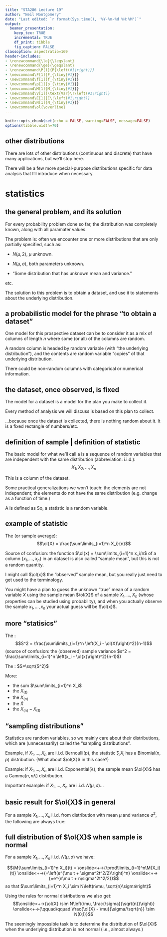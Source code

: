 ```yaml
---
title: "STA286 Lecture 19"
author: "Neil Montgomery"
date: "Last edited: `r format(Sys.time(), '%Y-%m-%d %H:%M')`"
output: 
  beamer_presentation:
    keep_tex: TRUE
    incremental: TRUE
    df_print: tibble
    fig_caption: FALSE
classoption: aspectratio=169
header-includes:
- \renewcommand{\le}{\leqslant}
- \renewcommand{\ge}{\geqslant}
- \renewcommand\P[1]{P{\left(#1\right)}}
- \newcommand\F[1]{F_{\tiny{#1}}}
- \newcommand\f[1]{f_{\tiny{#1}}}
- \newcommand\p[1]{p_{\tiny{#1}}}
- \newcommand\M[1]{M_{\tiny{#1}}}
- \newcommand\V[1]{\text{Var}\!\left(#1\right)}
- \newcommand\E[1]{E\!\left(#1\right)}
- \newcommand\N[1]{N_{\tiny{#1}}}
- \newcommand\ol{\overline}
---
```


```r
knitr::opts_chunk$set(echo = FALSE, warning=FALSE, message=FALSE)
options(tibble.width=70)
```

## other distributions

There are lots of other distributions (continuous and discrete) that have many applications, but we'll stop here.

There will be a few more special-purpose distributions specific for data analysis that I'll introduce when necessary.

# statistics

## the general problem, and its solution

For every probability problem done so far, the distribution was completely known, along with all paramater values.

\pause The problem is: often we encounter one or more distributions that are only partially specified, such as:

* $N(\mu, 2)$, $\mu$ unknown.

* $N(\mu, \sigma)$, both parameters unknown.

* "Some distribution that has unknown mean and variance."

\pause etc. 

\pause The solution to this problem is to obtain a dataset, and use it to \textit{infer} statements about the underlying distribution.

## a probabilistic model for the phrase "to obtain a dataset"

One model for this prospective dataset can be to consider it as a mix of columns of length $n$ where some (or all) of the columns are random.

A random column is headed by random variable (with "the underlying distribution"), and the contents are random variable "copies" of that underlying distribution.

There could be non-random columns with categorical or numerical information.
\pause
\begin{table}[ht]
\begin{tabular}{cccccc}
\onslide<4->{"Subject ID"} & $X$ & \onslide<3->{$Y$} & \onslide<5->{"Group ID"} & \onslide<6->{"InputVar"}\\\hline
\onslide<4->{ID345} & $X_1$ & \onslide<3->{$Y_1$} & \onslide<5->{A} & \onslide<6->{$w_1$}\\
\onslide<4->{ID952} & $X_2$ & \onslide<3->{$Y_2$} & \onslide<5->{A} & \onslide<6->{$w_2$}\\
\onslide<4->{ID826} & $X_3$ & \onslide<3->{$Y_3$} & \onslide<5->{B} & \onslide<6->{$w_3$}\\
\onslide<4->{ID118} & $X_4$ & \onslide<3->{$Y_4$} & \onslide<5->{B} & \onslide<6->{$w_4$}\\
\onslide<4->{\vdots} & \vdots & \onslide<3->{\vdots} & \onslide<5->{\vdots}& \onslide<6->{\vdots}\\
\onslide<4->{ID503} & $X_n$ & \onslide<3->{$Y_n$} & \onslide<5->{A} & \onslide<6->{$w_n$}
\end{tabular}
\end{table} 

## the dataset, once observed, is fixed

The model for a dataset is a model for the plan you make to collect it.

Every method of analysis we will discuss is based on this plan to collect.

\pause ...because once the dataset is collected, there is nothing random about it. It is a fixed rectangle of numbers/etc.

## definition of sample | definition of statistic

The basic model for what we'll call a \textit{sample} is a sequence of random variables that are independent with the same distribution (abbreviation: i.i.d.):
$$X_1,X_2,\ldots,X_n$$

\pause This is a column of the dataset.

\pause Some practical generalizations we won't touch: the elements are not independent; the elements do not have the same distribution (e.g. change as a function of time.)

\pause A \textit{statistic} is defined as \textit{a function of the sample.} So, a statistic is a random variable. 

## example of statistic

The \textit{sample mean} (or sample average):
$$\ol{X} = \frac{\sum\limits_{i=1}^n X_i}{n}$$

\pause Source of confusion: the function $\ol{x} = \sum\limits_{i=1}^n x_i/n$ of a column $\{x_1,\ldots,x_n\}$ in an \textit{observed} dataset is also called "sample mean", but this is not a random quantity.

\pause I might call $\ol{x}$ the "observed" sample mean, but you really just need to get used to the terminology.

\pause You might have a plan to guess the unknown "true" mean of a random variable $X$ using the sample mean $\ol{X}$ of a sample $X_1,\ldots,X_n$ (whose properties can be studied using probability), and when you actually observe the sample $x_1,\ldots,x_n$ your actual guess will be $\ol{x}$.

## more "statisics"

The \textit{sample variance}:
$$S^2 = \frac{\sum\limits_{i=1}^n \left(X_i - \ol{X}\right)^2}{n-1}$$
(source of confusion: the (observed) sample variance $s^2 = \frac{\sum\limits_{i=1}^n \left(x_i - \ol{x}\right)^2}{n-1}$)

\pause The \textit{sample standard deviation}: $S=\sqrt{S^2}$

\pause More: 

* the sum $\sum\limits_{i=1}^n X_i$
* the \textit{minimum} $X_{(1)}$
* the \textit{maximum} $X_{(n)}$
* the \textit{sample median} $\tilde{X}$
* the \textit{sample range} $X_{(n)} - X_{(1)}$

## "sampling distributions"

Statistics are random variables, so we mainly care about their distributions, which are (unnecessarily) called the "sampling distributions".

\pause Example, if $X_1,\ldots,X_n$ are i.i.d. Bernoulli($p$), the statistic $\sum_i X_i$ has a Binomial$(n,p)$ distribution. (What about $\ol{X}$ in this case?)

\pause Example: if $X_1,\ldots,X_n$ are i.i.d. Exponential($\lambda$), the sample mean $\ol{X}$ has a Gamma$(n, n\lambda)$ distribution.

\pause Important example: if $X_1,\ldots,X_n$ are i.i.d. $N(\mu, \sigma)$...

## basic result for $\ol{X}$ in general

For a sample $X_1,\ldots,X_n$ i.i.d. from \textit{any} distribution with mean $\mu$ and variance $\sigma^2$, the following are always true:

\begin{align*}
\E{\ol{X}} \onslide<+->{&= \E{\frac{1}{n}\sum\limits_{i=1}^n X_i}} \onslide<+->{= \frac{1}{n}\sum\limits_{i=1}^n \E{X_i}} \onslide<+->{=\frac{1}{n}n\mu=\mu}\\
\V{\ol{X}} &= \V{\frac{1}{n}\sum\limits_{i=1}^n X_i} \onslide<+->{= \frac{1}{n^2}\sum\limits_{i=1}^n \V{X_i}} \onslide<+->{=\frac{1}{n^2}n\sigma^2=\frac{\sigma^2}{n}}\\
\onslide<+->{SD(\ol{X}) &= \frac{\sigma}{\sqrt{n}}}
\end{align*}

## full distribution of $\ol{X}$ when sample is normal

For a sample $X_1,\ldots,X_n$ i.i.d. $N(\mu,\sigma)$ we have:

$$\M{\sum\limits_{i=1}^n X_i}(t) = \onslide<+->{\prod\limits_{i=1}^n\M{X_i}(t)} \onslide<+->{=\left(e^{\mu t + \sigma^2t^2/2}\right)^n} \onslide<+->{=e^{n\mu t + n\sigma^2t^2/2}}$$
so that $\sum\limits_{i=1}^n X_i \sim N\left(n\mu, \sqrt{n}\sigma\right)$

\pause Using the rules for normal distributions we also get:
$$\onslide<+->{\ol{X} \sim N\left(\mu, \frac{\sigma}{\sqrt{n}}\right)}
\onslide<+->{\qquad\qquad \frac{\ol{X} - \mu}{\sigma/\sqrt{n}} \sim N(0,1)}$$

\pause The seemingly impossible task is to determine the distribution of $\ol{X}$ when the underlying distribution is not normal (i.e., almost always.)


